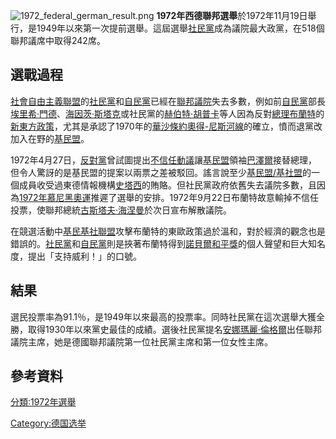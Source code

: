 {{Infobox Election
| election_name = 1972年西德聯邦選舉
| country = West Germany
| type = parliamentary
| ongoing = no
| previous_election = 1969年西德聯邦議院選舉
| previous_year = 1969
| next_election = 1976年西德聯邦議院選舉
| next_year = 1976
| seats_for_election =聯邦議院518個議席<br> 260席構成多數席位
| election_date = 1972年11月19日
| turnout = 91.1% <ref name="Voter turnout 1972">{{cite web|title=Voter turnout by election year|url=http://www.bundeswahlleiter.de/en/glossar/texte/Wahlbeteiligung.html|website=Website of the Federal Returning Officer's Office|publisher=The Federal Returning Officer|accessdate=7 November 2014|deadurl=yes|archiveurl=https://web.archive.org/web/20141107214949/http://www.bundeswahlleiter.de/en/glossar/texte/Wahlbeteiligung.html|archivedate=2014-11-07}}</ref>

<!--      SPD   -->
| image1 = [[File:Bundesarchiv_B_145_Bild-F057884-0009,_Willy_Brandt.jpg|150x150px]]
| leader1 = [[威利·布蘭特|威利·布蘭特]]
| party1 = 德國社會民主黨
| leader_since1 = 1964
| last_election1 = 237
| seats1 = 242
| seat_change1 = {{increase}}5
| popular_vote1 = 17,175,169
| percentage1 = 45.8%
| swing1 = {{increase}}3.1%
<!--      CDU/CSU   -->
| image2 = [[File:Bundesarchiv_B_145_Bild-F027712-0016,_Bonn,_CDU_Vorstandssitzung,_Rainer_Barzel.jpg|150x150px]]
| leader2 = [[海納·巴澤爾|海納·巴澤爾]]
| party2 = 基民盟/基社盟
| leader_since2 = 1971 (CDU)
| last_election2 = 250 
| seats2 = 234
| seat_change2 = {{decrease}}16
| popular_vote2 = 16,806,020
| percentage2 = 44.9%
| swing2 = {{decrease}}1.2% 
<!--        FDP        -->
| image3 = [[File:Bundesarchiv_Bild_146-1989-047-20,_Walter_Scheel.jpg|150x150px]]
| leader3 = [[瓦爾特·謝爾|瓦爾特·謝爾]]
| party3 = 自由民主黨 (德國)
| leader_since3 = 1968
| last_election3 = 31
| seats3 = 42
| seat_change3 = {{increase}}11
| popular_vote3 = 3,129,982
| percentage3 = 8.4%
| swing3 = {{increase}}2.6%
<!-- map -->
| map_image         = West German Federal Election - Party list vote results by state - 1972.png
| map_size          = 180px
| map_alt           = 
| map               = 
| map_caption       = 各州選舉結果，深紅色區域代表社民黨得票絕對多數，粉紅色區域代表社民黨得票相對多數。深藍色區域代表基民盟/基社盟得票絕對多數，淺藍色區域代表基民盟得票相對多數。
<!-- bottom -->
| title = [[德國總理|前任總理]]
| before_election = [[威利·布蘭特|威利·布蘭特]]
| before_party = 德國社會民主黨
| after_election = [[威利·布蘭特|威利·布蘭特]]
| after_party = 德國社會民主黨
}}
[[File:1972_federal_german_result.png|thumb]]
'''1972年西德聯邦選舉'''於1972年11月19日舉行，是1949年以來第一次提前選舉。這屆選舉[[德國社會民主黨|社民黨]]成為議院最大政黨，在518個聯邦議席中取得242席。

== 選戰過程 ==
[[社會自由主義聯盟|社會自由主義聯盟]]的[[社民黨|社民黨]]和[[自由民主黨_(德國)|自民黨]]已經在[[聯邦議院|聯邦議院]]失去多數，例如前[[自民黨|自民黨]]部長[[埃里希·門德|埃里希·門德]]、[[海因茨·斯塔克|海因茨·斯塔克]]或社民黨的[[赫伯特·胡普卡|赫伯特·胡普卡]]等人因為反對[[德國總理|總理]][[布蘭特|布蘭特]]的[[新東方政策|新東方政策]]，尤其是承認了1970年的[[1970年華沙條約|華沙條約]][[奧德河-尼斯河線|奧得-尼斯河線]]的確立，憤而退黨改加入在野的[[基民盟|基民盟]]。

1972年4月27日，[[反對黨|反對黨]]曾試圖提出[[不信任動議|不信任動議]]讓[[基民盟|基民盟]]領袖[[巴澤爾|巴澤爾]]接替總理，但令人驚訝的是基民盟的提案以兩票之差被駁回。謠言說至少[[基民盟/基社盟|基民盟/基社盟]]的一個成員收受過東德情報機構[[史塔西|史塔西]]的賄賂。但社民黨政府依舊失去議院多數，且因為[[1972年夏季奧林匹克運動會|1972年慕尼黑奧運]]推遲了選舉的安排。1972年9月22日布蘭特故意輸掉不信任投票，使聯邦總統[[古斯塔夫·海涅曼|古斯塔夫·海涅曼]]於次日宣布解散議院。

在競選活動中[[基民基社聯盟|基民基社聯盟]]攻擊布蘭特的東歐政策過於溫和，對於經濟的觀念也是錯誤的。[[社民黨|社民黨]]和[[自民黨|自民黨]]則是挾著布蘭特得到[[諾貝爾和平獎|諾貝爾和平獎]]的個人聲望和巨大知名度，提出「支持威利！」的口號。

== 結果 ==
選民投票率為91.1％，是1949年以來最高的投票率。同時社民黨在這次選舉大獲全勝，取得1930年以來黨史最佳的成績。選後社民黨提名[[安娜瑪麗·倫格爾|安娜瑪麗·倫格爾]]出任聯邦議院主席，她是德國聯邦議院第一位社民黨主席和第一位女性主席。

== 參考資料 ==
{{reflist}}

{{德國選舉}}
[[Category:德国选举|Category:德国选举]]
[[分類:1972年選舉|分類:1972年選舉]]